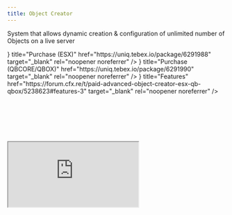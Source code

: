 ```yaml
---
title: Object Creator
---
```




System that allows dynamic creation & configuration of unlimited number of Objects on a live server

<Cards>
  <Card icon={<FaShoppingBasket />} title="Purchase (ESX)" href="https://uniq.tebex.io/package/6291988" target="_blank" rel="noopener noreferrer" />
  <Card icon={<FaShoppingBasket />} title="Purchase (QBCORE/QBOX)" href="https://uniq.tebex.io/package/6291990" target="_blank" rel="noopener noreferrer" />
  <Card icon={<FaList />} title="Features" href="https://forum.cfx.re/t/paid-advanced-object-creator-esx-qb-qbox/5238623#features-3" target="_blank" rel="noopener noreferrer" />
</Cards>

<p>&nbsp;</p>
<p>&nbsp;</p>
<p>&nbsp;</p>
 
<div style={{ position: 'relative', width: '100%', paddingBottom: '56.25%', height: 0, overflow: 'hidden' }}>
  <iframe 
    src="https://www.youtube.com/embed/CS0IDyKHgjc?si=3iByKevagj1H-KPk" 
    title="Updated LB Phone" 
    style={{ position: 'absolute', top: 0, left: 0, width: '100%', height: '100%', border: 0 }} 
    allow="accelerometer; autoplay; clipboard-write; encrypted-media; gyroscope; picture-in-picture; web-share" 
    referrerPolicy="strict-origin-when-cross-origin" 
    allowFullScreen>
  </iframe>
</div>